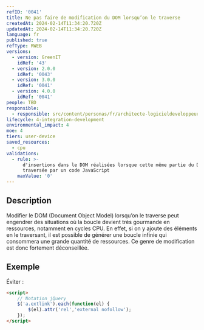 ```yaml
---
refID: '0041'
title: Ne pas faire de modification du DOM lorsqu’on le traverse
createdAt: 2024-02-14T11:34:20.720Z
updatedAt: 2024-02-14T11:34:20.720Z
language: fr
published: true
refType: RWEB
versions:
  - version: GreenIT
    idRef: '43'
  - version: 2.0.0
    idRef: '0043'
  - version: 3.0.0
    idRef: '0041'
  - version: 4.0.0
    idRef: '0041'
people: TBD
responsible:
  - responsible: src/content/personas/fr/architecte-logicieldeveloppeur.mdx
lifecycle: 4-integration-development
environmental_impact: 4
moe: 4
tiers: user-device
saved_resources:
  - cpu
validations:
  - rule: >-
      d'insertions dans le DOM réalisées lorsque cette même partie du DOM est
      traversée par un code JavaScript
    maxValue: '0'
---
```


## Description

Modifier le DOM (Document Object Model) lorsqu’on le traverse peut engendrer des situations où la boucle devient très gourmande
en ressources, notamment en cycles CPU. En effet, si on y ajoute des éléments en le traversant, il est possible de générer une boucle infinie qui consommera une grande quantité de ressources. Ce genre de modification est donc fortement déconseillée.

## Exemple

Éviter :

```html
<script>
    // Notation jQuery
    $('a.extlink').each(function(el) {
        $(el).attr('rel','external nofollow');
    });
</script>
```
